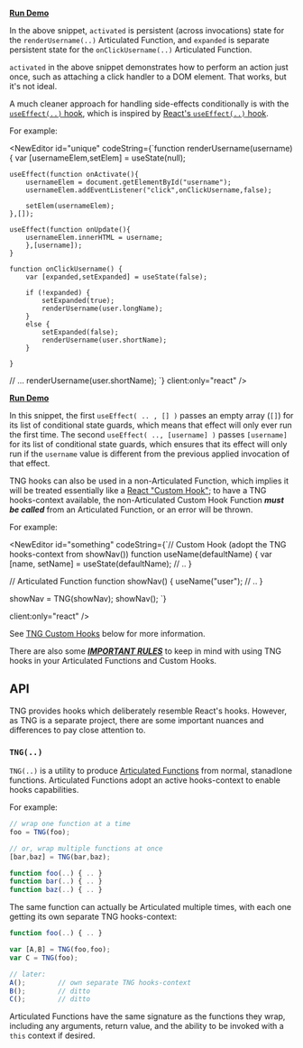 ---
---


**[Run Demo](https://codepen.io/getify/pen/dQvEGW?editors=1010)**

In the above snippet, `activated` is persistent (across invocations) state for the `renderUsername(..)` Articulated Function, and `expanded` is separate persistent state for the `onClickUsername(..)` Articulated Function.

`activated` in the above snippet demonstrates how to perform an action just once, such as attaching a click handler to a DOM element. That works, but it's not ideal.

A much cleaner approach for handling side-effects conditionally is with the [`useEffect(..)` hook](#useEffect-hook), which is inspired by [React's `useEffect(..)` hook](https://reactjs.org/docs/hooks-effect.html).

For example:

<NewEditor id="unique"  codeString={`function renderUsername(username) {
    var [usernameElem,setElem] = useState(null);

    useEffect(function onActivate(){
        usernameElem = document.getElementById("username");
        usernameElem.addEventListener("click",onClickUsername,false);

        setElem(usernameElem);
    },[]);

    useEffect(function onUpdate(){
        usernameElem.innerHTML = username;
        },[username]);
    }

    function onClickUsername() {
        var [expanded,setExpanded] = useState(false);

        if (!expanded) {
            setExpanded(true);
            renderUsername(user.longName);
        }
        else {
            setExpanded(false);
            renderUsername(user.shortName);
        }

    }

// ...
renderUsername(user.shortName);
`} client:only="react" />

**[Run Demo](https://codepen.io/getify/pen/VqMzGK?editors=1010)**

In this snippet, the first `useEffect( .. , [] )` passes an empty array (`[]`) for its list of conditional state guards, which means that effect will only ever run the first time. The second `useEffect( .., [username] )` passes `[username]` for its list of conditional state guards, which ensures that its effect will only run if the `username` value is different from the previous applied invocation of that effect.

TNG hooks can also be used in a non-Articulated Function, which implies it will be treated essentially like a [React "Custom Hook"](https://reactjs.org/docs/hooks-custom.html); to have a TNG hooks-context available, the non-Articulated Custom Hook Function **_must be called_** from an Articulated Function, or an error will be thrown.

For example:

<NewEditor id="something"   codeString={`// Custom Hook (adopt the TNG hooks-context from showNav())
function useName(defaultName) {
  var [name, setName] = useState(defaultName);
  // ..
}

// Articulated Function
function showNav() {
  useName("user");
  // ..
}

showNav = TNG(showNav);
showNav();
`}

client:only="react"
/>

See [TNG Custom Hooks](#custom-hooks) below for more information.

There are also some **_[IMPORTANT RULES](#hook-call-rules)_** to keep in mind with using TNG hooks in your Articulated Functions and Custom Hooks.

## API

TNG provides hooks which deliberately resemble React's hooks. However, as TNG is a separate project, there are some important nuances and differences to pay close attention to.

### `TNG(..)`

`TNG(..)` is a utility to produce [Articulated Functions](#articulated-functions) from normal, stanadlone functions. Articulated Functions adopt an active hooks-context to enable hooks capabilities.

For example:

```js
// wrap one function at a time
foo = TNG(foo);

// or, wrap multiple functions at once
[bar,baz] = TNG(bar,baz);

function foo(..) { .. }
function bar(..) { .. }
function baz(..) { .. }
```

The same function can actually be Articulated multiple times, with each one getting its own separate TNG hooks-context:

```js
function foo(..) { .. }

var [A,B] = TNG(foo,foo);
var C = TNG(foo);

// later:
A();        // own separate TNG hooks-context
B();        // ditto
C();        // ditto
```

Articulated Functions have the same signature as the functions they wrap, including any arguments, return value, and the ability to be invoked with a `this` context if desired.
